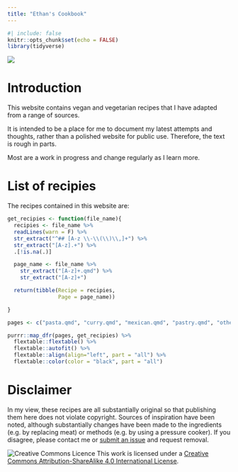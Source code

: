 ```yaml
---
title: "Ethan's Cookbook"
---
```


```r
#| include: false
knitr::opts_chunk$set(echo = FALSE)
library(tidyverse)
```

<!-- badges: start -->

[![](https://img.shields.io/badge/lifecycle-maturing-orange.svg){fig-align="left"}](https://www.tidyverse.org/lifecycle/#maturing)

<!-- badges: end -->

# Introduction

This website contains vegan and vegetarian recipes that I have adapted from a range of sources.

It is intended to be a place for me to document my latest attempts and thoughts, rather than a polished website for public use. Therefore, the text is rough in parts.

Most are a work in progress and change regularly as I learn more.

# List of recipies

The recipes contained in this website are:

```r
get_recipies <- function(file_name){
  recipies <- file_name %>%
  readLines(warn = F) %>%
  str_extract("^## [A-z \\-\\(\\)\\,]+") %>%
  str_extract("[A-z].+") %>%
  .[!is.na(.)]

  page_name <- file_name %>%
    str_extract("[A-z]+.qmd") %>%
    str_extract("[A-z]+")

  return(tibble(Recipe = recipies,
                Page = page_name))

}

pages <- c("pasta.qmd", "curry.qmd", "mexican.qmd", "pastry.qmd", "other.qmd")

purrr::map_dfr(pages, get_recipies) %>%
  flextable::flextable() %>%
  flextable::autofit() %>%
  flextable::align(align="left", part = "all") %>%
  flextable::color(color = "black", part = "all")
```

# Disclaimer

In my view, these recipes are all substantially original so that publishing them here does not violate copyright. Sources of inspiration have been noted, although substantially changes have been made to the ingredients (e.g. by replacing meat) or methods (e.g. by using a pressure cooker). If you disagree, please contact me or [submit an issue](https://github.com/ethrya/cookbook/issues) and request removal.

![Creative Commons Licence](https://i.creativecommons.org/l/by-sa/4.0/88x31.png) This work is licensed under a [Creative Commons Attribution-ShareAlike 4.0 International License](http://creativecommons.org/licenses/by-sa/4.0/).
